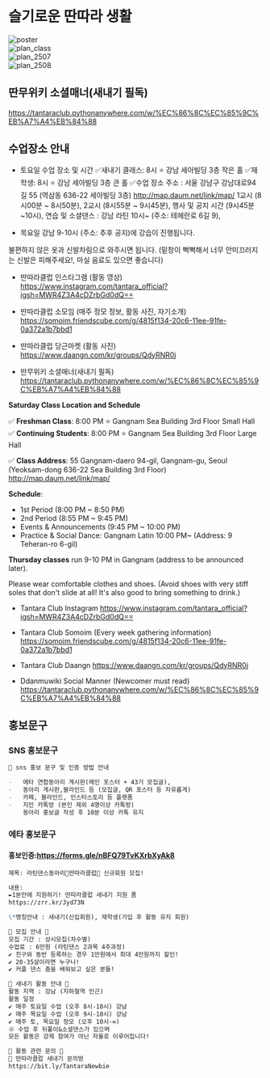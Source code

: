 

# 슬기로운 딴따라 생활

<div class="grid grid-cols-4 gap-4 p-4">
    <div class="">
        <img src={poster.src} alt="poster" />
    </div>
    <div class="">
        <img src={plan_class.src} alt="plan_class" />
    </div>
    <div class="">
        <img src={plan_2507.src} alt="plan_2507" />
    </div>
    <div class="">
        <img src={plan_2508.src} alt="plan_2508" />
    </div>
    
</div>

## 딴무위키 소셜매너(새내기 필독)
https://tantaraclub.pythonanywhere.com/w/%EC%86%8C%EC%85%9C%EB%A7%A4%EB%84%88

## 수업장소 안내



- 토요일 수업 장소 및 시간 
✅새내기 클래스: 8시 ⭐ 강남 세아빌딩 3층 작은 홀
✅재학생: 8시 ⭐ 강남 세아빌딩 3층 큰 홀
✅수업 장소 주소 : 서울 강남구 강남대로94길 55 (역삼동 636-22 세아빌딩 3층)
http://map.daum.net/link/map/
1교시 (8시00분 ~ 8시50분), 2교시 (8시55분 ~ 9시45분), 행사 및 공지 시간 (9시45분~10시),
연습 및 소셜댄스 : 강남 라틴 10시~ (주소: 테헤란로 6길 9),

- 목요일 강남 9-10시 (주소: 추후 공지)에 강습이 진행됩니다.

불편하지 않은 옷과 신발차림으로 와주시면 됩니다. (밑창이 뻑뻑해서 너무 안미끄러지는 신발은 피해주세요!, 마실 음료도 있으면 좋습니다)


- 딴따라클럽 인스타그램 (활동 영상)
https://www.instagram.com/tantara_official?igsh=MWR4Z3A4cDZrbGd0dQ== 

- 딴따라클럽 소모임 (매주 정모 정보, 활동 사진, 자기소개)
https://somoim.friendscube.com/g/4815f134-20c6-11ee-91fe-0a372a1b7bbd1 

- 딴따라클럽 당근마켓 (활동 사진)
https://www.daangn.com/kr/groups/QdyRNR0j

- 딴무위키 소셜매너(새내기 필독)
https://tantaraclub.pythonanywhere.com/w/%EC%86%8C%EC%85%9C%EB%A7%A4%EB%84%88


**Saturday Class Location and Schedule**

✅ **Freshman Class**: 8:00 PM ⭐ Gangnam Sea Building 3rd Floor Small Hall
✅ **Continuing Students**: 8:00 PM ⭐ Gangnam Sea Building 3rd Floor Large Hall

✅ **Class Address**: 55 Gangnam-daero 94-gil, Gangnam-gu, Seoul (Yeoksam-dong 636-22 Sea Building 3rd Floor)
http://map.daum.net/link/map/

**Schedule**:
- 1st Period (8:00 PM ~ 8:50 PM)
- 2nd Period (8:55 PM ~ 9:45 PM) 
- Events & Announcements (9:45 PM ~ 10:00 PM)
- Practice & Social Dance: Gangnam Latin 10:00 PM~ (Address: 9 Teheran-ro 6-gil)

**Thursday classes** run 9-10 PM in Gangnam (address to be announced later).

Please wear comfortable clothes and shoes. (Avoid shoes with very stiff soles that don't slide at all! It's also good to bring something to drink.)

- Tantara Club Instagram
https://www.instagram.com/tantara_official?igsh=MWR4Z3A4cDZrbGd0dQ== 

- Tantara Club Somoim (Every week gathering information)
https://somoim.friendscube.com/g/4815f134-20c6-11ee-91fe-0a372a1b7bbd1 

- Tantara Club Daangn 
https://www.daangn.com/kr/groups/QdyRNR0j

- Ddanmuwiki Social Manner (Newcomer must read)
https://tantaraclub.pythonanywhere.com/w/%EC%86%8C%EC%85%9C%EB%A7%A4%EB%84%88




## 홍보문구

### SNS 홍보문구

```markdown
🌟 sns 홍보 문구 및 인증 방법 안내

-   에타 연합동아리 게시판(메인 포스터 + 43기 모집글),
-   동아리 게시판,블라인드 등 (모집글, QR 포스터 등 자유롭게)
-   카페, 블라인드, 인스타스토리 등 플랫폼
-   지인 카톡방 (본인 제외 4명이상 카톡방)
    동아리 홍보글 작성 후 10분 이상 카톡 유지
```

### 에타 홍보문구
#### 홍보인증:https://forms.gle/nBFQ79TvKXrbXyAk8

```markdown
제목: 라틴댄스동아리💃딴따라클럽🕺 신규회원 모집!

내용:
✒1분만에 지원하기! 딴따라클럽 새내기 지원 폼
https://zrr.kr/Jyd73N

\*명칭안내 : 새내기(신입회원), 재학생(가입 후 활동 유지 회원)

🌟 모집 안내 🌟
모집 기간 : 상시모집(차수별)
수업료 : 6만원 (라틴댄스 2과목 4주과정)
✔ 친구와 동반 등록하는 경우 1만원에서 최대 4만원까지 할인!
✔ 20-35살이라면 누구나!
✔ 커플 댄스 춤을 배워보고 싶은 분들!

🌟 새내기 활동 안내 🌟
활동 지역 : 강남 (지하철역 인근)
활동 일정
✔ 매주 토요일 수업 (오후 8시-10시) 강남
✔ 매주 목요일 수업 (오후 9시-10시) 강남
✔ 매주 토, 목요일 정모 (오후 10시-∞)
※ 수업 후 뒤풀이&소셜댄스가 있으며
모든 활동은 강제 참여가 아닌 자율로 이루어집니다!

🌟 활동 관련 문의 🌟
💬 딴따라클럽 새내기 문의방
https://bit.ly/TantaraNewbie
```
